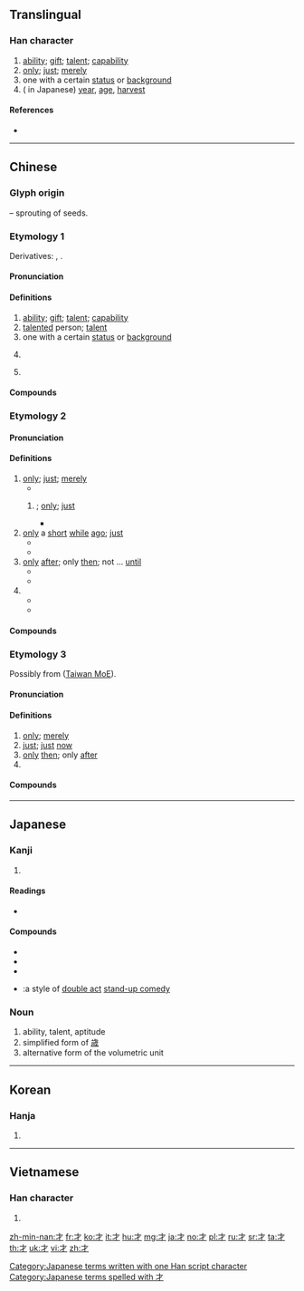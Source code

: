 {{also|扌|オ|孑}}
==Translingual==
{{stroke order|type=animate}}

===Han character===
{{Han char|rn=64|rad=手|as=00|sn=3|var=2|four=40200|canj=DH}}

# [[ability]]; [[gift]]; [[talent]]; [[capability]]
# [[only]]; [[just]]; [[merely]]
# one with a certain [[status]] or [[background]]
# ({{Han simp|歳|nocap=y}} in Japanese) [[year]], [[age]], [[harvest]]

====References====
* {{Han ref|kx=0416.300|dkj=11769|dj=0763.010|hdz=31824.020|uh=624D|ud=25165|bh=A47E|bd=42110}}

----

==Chinese==

===Glyph origin===
{{Han etym}}
{{liushu|p}} – sprouting of seeds.

===Etymology 1===
{{zh-forms}}

Derivatives: {{och-l|材|material; timber}}, {{och-l|財|riches; property; money}}.

====Pronunciation====
{{zh-pron
|m=cái
|c=coi4
|h=pfs=chhòi
|md=cài/chài/cò̤i
|md_note=cài - vernacular; chài - literary ({{zh-l|*奴才}}); cò̤i - vernacular ({{zh-l|*秀才}})
|mn=châi/chhâi
|mn_note=châi - vernacular; chhâi - literary (classifier)
|w=3ze
|mc=1
|oc=1,1
|ma=y
|cat=n
}}

====Definitions====
{{zh-hanzi}}

# [[ability]]; [[gift]]; [[talent]]; [[capability]]
# [[talent]]ed person; [[talent]]
# one with a certain [[status]] or [[background]]
# {{lb|zh|Min Nan}} {{zh-alt-form|*材|[[classifier]] for [[volume]] (of [[wood]]) and [[area]] (of [[paper]], [[glass]], [[stone]], [[curtain]], etc.)}}
# {{surname|lang=zh}}

====Compounds====
{{zh-der|一展長才|一表人才|七步之才|七步奇才|三才|三才圖會|下才|不成才|不才|不良才|中才|乾奴才|人才|人才出眾|人才外流|人才庫|人才濟濟|人才輩出|人才難得|人盡其才|仙才|作育英才|佳人才子|偏才|傲世輕才|內才|全才|八斗之才|八斗才|公才公望|六才子書|冠世之才|凡才|出倫之才|力薄才疏|匡濟之才|博學多才|取才|口才|口才辨給|可憎才|吃敲才|命世之才|命世才|善才|善才童子|喬才|四才子|外才|多事逞才|多才|多才多藝|大才|大才槃槃|天才|天才兒童|天才教育|天才橫溢|天縱之才|奇才|奇才異能|女秀才|女貌郎才|奴才|妙才|學優才贍|學淺才疏|學疏才淺|將才|將遇良才|專才|專業人才|少年才俊|尺二秀才|屈才|展才|幹才|庸才|廩膳秀才|徵才|德才兼備|德薄才疏|志大才疏|志大才短|志廣才疏|恃才傲物|恃才矜己|恃才自專|意廣才疏|愛才|愛才好士|愛才如命|愛才若渴|憐才|懷才不遇|懷才抱德|才人|才俊|才儲八斗|才具|才兼文武|才分|才力|才勇兼優|才名|才器|才士|才大難用|才女|才如史遷|才始|才媛|才子|才子佳人|才子書|才學|才學兼優|才守|才幹|才廣妨身|才微智淺|才德兼備|才思|才思敏捷|才怪|才悟|才情|才料|才智|才望|才氣|才氣無雙|才為世出|才略|才當曹斗|才疏學淺|才疏德薄|才疏志大|才疏意廣|才疏計拙|才短氣粗|才秀人微|才筆|才緒|才能|才能幹濟|才色|才華|才蔽識淺|才藝|才藝班|才藻|才語|才調|才識|才貌|才貌雙全|才貫二酉|才賦|才路|才輕德薄|才過子建|才過屈宋|才難|才非玉潤|才高八斗|才高意廣|才高氣傲|才高行厚|才高行潔|捷才|掃眉才子|揚己露才|撥亂之才|文才|文武全才|斗筲之才|曠世奇才|曠世逸才|有才|有才無命|未易才|朽木之才|槃才|槃槃大才|歪才|歷練之才|殺才|求才|求才若渴|江淹才盡|江郎才盡|沿才授職|洛陽才子|滿腹才學|潑才|濟世之才|片善小才|特殊才能|狗才|玉尺量才|王佐之才|瑣才|甄才品能|畎畝下才|異才|當世才度|痛失英才|白鶴秀才|百里之才|真才實學|矜才使氣|矜能負才|碌碌庸才|秀才|秀才人情|秀才造反|絕才|經世之才|經國之才|經濟之才|美才|聰明才智|育才|英才|英才俊偉|茂才|茂才異等|菲才寡學|蓋世之才|蓋世雄才|行短才喬|行短才高|詠雪之才|誇才賣智|謊敲才|謏才|識多才廣|識才尊賢|負才|負才任氣|負才使氣|賢才|賤才|超世之才|趫才|軟人才|輇才|辯才|辯才無礙|通人達才|通才|通才教育|通才練識|逸才|逸群之才|過人才略|適才|遺才|郎才女姿|郎才女貌|野無遺才|量才錄用|長才|隨才器使|雄才大略|需才孔亟|露才揚己|霸才|非才|風流才子|飽學秀才|驚才絕豔|高才|高才卓識|高才博學|高才大學|高才大德|高才捷足|高才生|高才碩學|高才絕學|高才遠識|鬼才}}

===Etymology 2===
{{zh-forms|t2=纔}}

====Pronunciation====
{{zh-pron
|m=cái
|c=coi4
|h=pfs=
|md=chăi/chài
|md_note=chăi - vernacular; chài - literary
|mn=
|w=3ze
|mc=1+2
|oc=n,1+2
|cat=adv
}}

====Definitions====
{{zh-hanzi}}

# [[only]]; [[just]]; [[merely]]
#* {{zh-x|教室 裡 才 五 個 人。|There is only five people in the classroom.}}
## {{n-g|Used in the {{lang|zh|才……就……}} structure}}; [[only]]; [[just]]
##* {{zh-x|才 五 點鐘 他 就 起床 了。|It's only five o'clock, yet he has already got up.}}
# [[only]] a [[short]] [[while]] [[ago]]; [[just]]
#* {{zh-syn|剛}}
#* {{zh-x|我 才 來，錯過 什麼 了 嗎？|I just arrived. What did I miss?}}
# [[only]] [[after]]; only [[then]]; not ... [[until]]
#* {{zh-x|她 鎖 上 所有 的 窗戶 才 去 睡覺。|She went to sleep only after locking all the windows.}}
#* {{zh-x|你 怎麼 現在 才 到。我 等 了 一 個 多 小時 了。|Why didn't you come until now? I've been waiting for more than an hour.}}
# {{n-g|Used to emphasize that something is/is not.}}
#* {{zh-x|我 才 是 ^張.^三。|I'm Zhang San (not that some else is Zhang San).}}
#* {{zh-x|我 才 沒有 騙人。|I'm not lying.}}

====Compounds====
{{zh-der|fold=1|卻才|恰才|剛才|方才|才此|才子|才可|才則|才剛}}

===Etymology 3===
{{zh-forms|alt=乍-Min Dong,則,即}}
Possibly from {{zh-l|*正|just}} ([http://twblg.dict.edu.tw/holodict_new/iongji/pdf/annesia468pdf.pdf Taiwan MoE]).

====Pronunciation====
{{zh-pron
|md=ciáh
|mn=chiah
|cat=adv
}}

====Definitions====
{{zh-hanzi}} {{tlb|zh|Min}}

# [[only]]; [[merely]]
# [[just]]; [[just]] [[now]]
# [[only]] [[then]]; only [[after]]
# {{n-g|Used to emphasize that something is/is not.}}

====Compounds====
{{zh-der|fold=1|毋才|才會|才是|拄才|才好|愛拚才會贏|會跋才會大|嫌貨才是買貨人|時到時擔當，無米才煮番薯湯|雙手抱孩兒，才知爸母時|十二月食菜頭，六月才轉嗽|手抱孩兒，才知爸母時|上轎才欲放尿}}

----

==Japanese==

===Kanji===
{{ja-kanji|grade=2|rs=手00}}

# {{defn|lang=ja|sort=手00}}

====Readings====
* {{ja-readings
|goon=[[ざい]] (zai) {{qualifier|non-[[w:Jōyō kanji|Jōyō]] reading}}
|kanon=[[さい]] (sai)
|kun=[[わずかに]] (wazukani), [[ざえ]] (zae)}}

====Compounds====
* {{ja-r|才覚|さいかく}}
* {{ja-r|才気|さいき}}
* {{ja-r|才能|さいのう}}
* {{ja-r|漫才|まんざい}}:a style of [[w:double act|double act]] [[stand-up comedy]]

===Noun===
{{ja-noun|さい}}

# ability, talent, aptitude
# simplified form of [[歳]]
# alternative form of the volumetric unit {{ja-r|抄|しょう}}

[[Category:Japanese terms written with one Han script character]]
[[Category:Japanese terms spelled with 才]]

----

==Korean==

===Hanja===
{{ko-hanja|hangeul=[[재]]|eumhun=재주|rv=jae|mr=chae|y=cay}}

# {{defn|lang=ko|sort=手00}}

----

==Vietnamese==

===Han character===
{{vi-hantu|[[tài]]|rs=手00}}

# {{defn|lang=vi|sort=手00}}

[[zh-min-nan:才]]
[[fr:才]]
[[ko:才]]
[[it:才]]
[[hu:才]]
[[mg:才]]
[[ja:才]]
[[no:才]]
[[pl:才]]
[[ru:才]]
[[sr:才]]
[[ta:才]]
[[th:才]]
[[uk:才]]
[[vi:才]]
[[zh:才]]